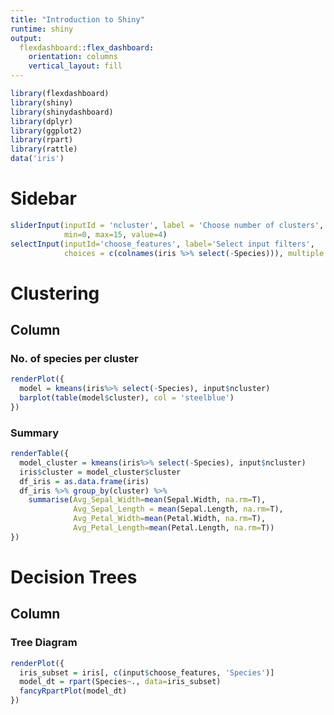 ---
title: "Introduction to Shiny"
runtime: shiny
output: 
  flexdashboard::flex_dashboard:
    orientation: columns
    vertical_layout: fill
---

```{r setup, include=FALSE}
library(flexdashboard)
library(shiny)
library(shinydashboard)
library(dplyr)
library(ggplot2)
library(rpart)
library(rattle)
data('iris')
```

Sidebar {.sidebar}
==========================
```{r}
sliderInput(inputId = 'ncluster', label = 'Choose number of clusters',
            min=0, max=15, value=4)
selectInput(inputId='choose_features', label='Select input filters',
            choices = c(colnames(iris %>% select(-Species))), multiple = T)
```

Clustering
=========================================

Column
-----------------------------------

### No. of species per cluster
```{r}
renderPlot({
  model = kmeans(iris%>% select(-Species), input$ncluster)
  barplot(table(model$cluster), col = 'steelblue')
})
```

### Summary

```{r}
renderTable({
  model_cluster = kmeans(iris%>% select(-Species), input$ncluster)
  iris$cluster = model_cluster$cluster
  df_iris = as.data.frame(iris)
  df_iris %>% group_by(cluster) %>% 
    summarise(Avg_Sepal_Width=mean(Sepal.Width, na.rm=T),
              Avg_Sepal_Length = mean(Sepal.Length, na.rm=T),
              Avg_Petal_Width=mean(Petal.Width, na.rm=T),
              Avg_Petal_Length=mean(Petal.Length, na.rm=T))
})
```

Decision Trees
====================================

Column
----------------------------

### Tree Diagram
```{r}
renderPlot({
  iris_subset = iris[, c(input$choose_features, 'Species')]
  model_dt = rpart(Species~., data=iris_subset)
  fancyRpartPlot(model_dt)
})
```



